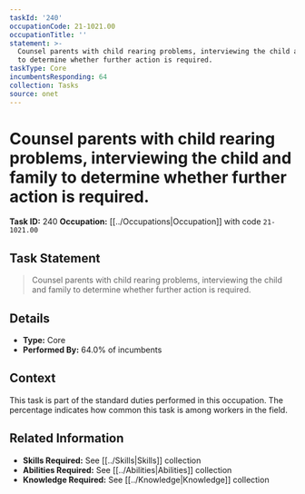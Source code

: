 ```yaml
---
taskId: '240'
occupationCode: 21-1021.00
occupationTitle: ''
statement: >-
  Counsel parents with child rearing problems, interviewing the child and family
  to determine whether further action is required.
taskType: Core
incumbentsResponding: 64
collection: Tasks
source: onet
---
```

# Counsel parents with child rearing problems, interviewing the child and family to determine whether further action is required.

**Task ID:** 240
**Occupation:** [[../Occupations|Occupation]] with code `21-1021.00`

## Task Statement

> Counsel parents with child rearing problems, interviewing the child and family to determine whether further action is required.

## Details

- **Type:** Core
- **Performed By:** 64.0% of incumbents

## Context

This task is part of the standard duties performed in this occupation. The percentage indicates how common this task is among workers in the field.

## Related Information

- **Skills Required:** See [[../Skills|Skills]] collection
- **Abilities Required:** See [[../Abilities|Abilities]] collection
- **Knowledge Required:** See [[../Knowledge|Knowledge]] collection
